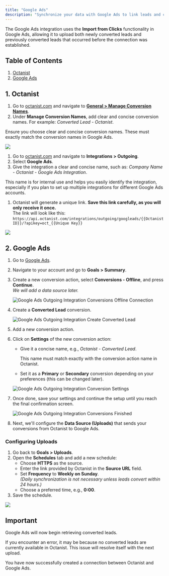 ```yaml
---
title: "Google Ads"
description: "Synchronize your data with Google Ads to link leads and conversions back to campaigns."
---
```


The Google Ads integration uses the **Import from Clicks** functionality in Google Ads, allowing it to upload both newly converted leads and previously converted leads that occurred before the connection was established.

## Table of Contents

1. [Octanist](#1-octanist)
2. [Google Ads](#2-google-ads)

## 1. Octanist

1. Go to [octanist.com](https://octanist.com/) and navigate to [**General \> Manage Conversion Names**](https://octanist.com/organization/settings/).
2. Under **Manage Conversion Names**, add clear and concise conversion names. For example: _Converted Lead - Octanist_.

<Warning>
  Ensure you choose clear and concise conversion names. These must exactly match
  the conversion names in Google Ads.
</Warning>

![](/images/ads-google/manange-conversion-names.png)

1. Go to [octanist.com](https://octanist.com/) and navigate to **Integrations \> Outgoing**.
2. Select **Google Ads**.
3. Give the integration a clear and concise name, such as: _Company Name - Octanist - Google Ads Integration_.

<Tip>
  This name is for internal use and helps you easily identify the integration,
  especially if you plan to set up multiple integrations for different Google
  Ads accounts.
</Tip>

1. Octanist will generate a unique link. **Save this link carefully, as you will only receive it once.**\
   The link will look like this:\
   `https://api.octanist.com/integrations/outgoing/googleads/{{Octanist ID}}/?apikey=oct_{{Unique Key}}`

![](/images/ads-google/google-ads-outgoing-integration-create-conection.png)

## 2. Google Ads

1. Go to [Google Ads](https://ads.google.com/aw/overview).
2. Navigate to your account and go to **Goals \> Summary**.
3. Create a new conversion action, select **Conversions - Offline**, and press **Continue**.\
   _We will add a data source later._

   ![Google Ads Outgoing Integration Conversions Offline Connection](/images/ads-google/google-ads-outgoing-integration-conversions-offline-connection.png)

4. Create a **Converted Lead** conversion.

   ![Google Ads Outgoing Integration Create Converted Lead](/images/ads-google/google-ads-outgoing-integration-create-converted-lead.png)

5. Add a new conversion action.
6. Click on **Settings** of the new conversion action:

   - Give it a concise name, e.g., _Octanist - Converted Lead_.

     <Warning>
       This name must match exactly with the conversion action name in Octanist.
     </Warning>

   - Set it as a **Primary** or **Secondary** conversion depending on your preferences (this can be changed later).

   ![Google Ads Outgoing Integration Conversion Settings](/images/ads-google/google-ads-outgoing-integration-conversion-settings.png)

7. Once done, save your settings and continue the setup until you reach the final confirmation screen.

   ![Google Ads Outgoing Integration Conversions Finished](/images/ads-google/google-ads-outgoing-integration-conversions-finished.png)

8. Next, we'll configure the **Data Source (Uploads)** that sends your conversions from Octanist to Google Ads.

### Configuring Uploads

1. Go back to **Goals \> Uploads**.
2. Open the **Schedules** tab and add a new schedule:
   - Choose **HTTPS** as the source.
   - Enter the link provided by Octanist in the **Source URL** field.
   - Set **Frequency** to **Weekly on Sunday**.\
     _(Daily synchronization is not necessary unless leads convert within 24 hours.)_
   - Choose a preferred time, e.g., **0:00**.
3. Save the schedule.

![](/images/ads-google/google-ads-goals-uploads-setup-schedule.png)

## Important

Google Ads will now begin retrieving converted leads.

If you encounter an error, it may be because no converted leads are currently available in Octanist. This issue will resolve itself with the next upload.

You have now successfully created a connection between Octanist and Google Ads.
